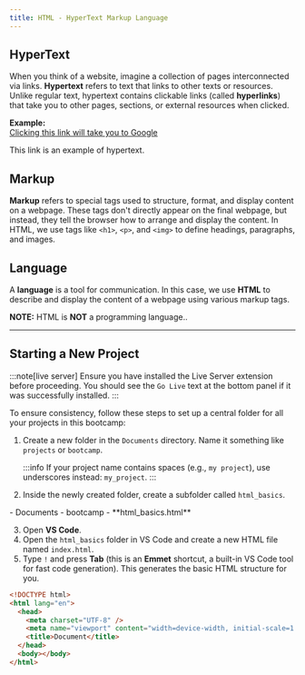 ```yaml
---
title: HTML - HyperText Markup Language
---
```



## HyperText

When you think of a website, imagine a collection of pages interconnected via links. **Hypertext** refers to text that links to other texts or resources. Unlike regular text, hypertext contains clickable links (called **hyperlinks**) that take you to other pages, sections, or external resources when clicked.

**Example:**  
[Clicking this link will take you to Google](https://www.google.com)

This link is an example of hypertext.

## Markup

**Markup** refers to special tags used to structure, format, and display content on a webpage. These tags don't directly appear on the final webpage, but instead, they tell the browser how to arrange and display the content. In HTML, we use tags like `<h1>`, `<p>`, and `<img>` to define headings, paragraphs, and images.

## Language

A **language** is a tool for communication. In this case, we use **HTML** to describe and display the content of a webpage using various markup tags.

**NOTE:** HTML is **NOT** a programming language..

---

## Starting a New Project

:::note[live server]
Ensure you have installed the Live Server extension before proceeding. You should see the `Go Live` text at the bottom panel if it was successfully installed.
:::

To ensure consistency, follow these steps to set up a central folder for all your projects in this bootcamp:

1. Create a new folder in the `Documents` directory. Name it something like `projects` or `bootcamp`.

   :::info
   If your project name contains spaces (e.g., `my project`), use underscores instead: `my_project`.
   :::

2. Inside the newly created folder, create a subfolder called `html_basics`.

<FileTree>
- Documents 
  - bootcamp 
    - **html_basics.html**
</FileTree>

3. Open **VS Code**.
4. Open the `html_basics` folder in VS Code and create a new HTML file named `index.html`.
5. Type `!` and press **Tab** (this is an **Emmet** shortcut, a built-in VS Code tool for fast code generation). This generates the basic HTML structure for you.

```html
<!DOCTYPE html>
<html lang="en">
  <head>
    <meta charset="UTF-8" />
    <meta name="viewport" content="width=device-width, initial-scale=1.0" />
    <title>Document</title>
  </head>
  <body></body>
</html>
```
